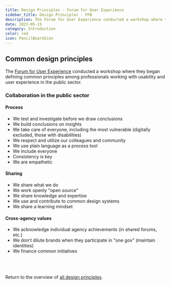 ```yaml
---
title: Design Principles - Forum for User Experience
sidebar_title: Design Principles - FFB
description: The Forum for User Experience conducted a workshop where they began defining common principles among professionals working with usability and user experience in the public sector.
date: 2023-05-15
category: Introduction
color: red
icon: PencilBoardIcon
---
```


## Common design principles

The [Forum for User Experience](https://www.digdir.no/digitalisering-og-samordning/forum-brukskvalitet/3579) conducted a workshop where they began defining common principles among professionals working with usability and user experience in the public sector.

### Collaboration in the public sector

#### Process

- We test and investigate before we draw conclusions
- We build conclusions on insights
- We take care of everyone, including the most vulnerable (digitally excluded, those with disabilities)
- We respect and utilize our colleagues and community
- We use plain language as a process tool
- We include everyone
- Consistency is key
- We are empathetic

#### Sharing

- We share what we do
- We work openly "open source"
- We share knowledge and expertise
- We use and contribute to common design systems
- We share a learning mindset

#### Cross-agency values

- We acknowledge individual agency achievements (in shared forums, etc.)
- We don't dilute brands when they participate in "one gov" (maintain identities)
- We finance common initiatives

\
\
\
Return to the overview of [all design principles](design-principles).
